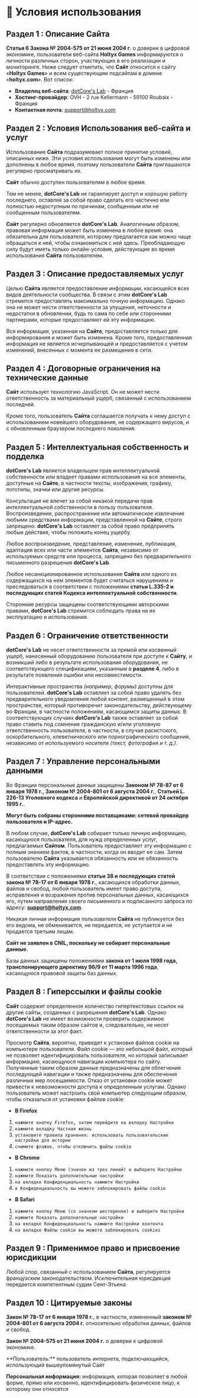 
# 📑 Условия использования
## Раздел 1 : Описание Сайта
**Статья 6 Закона № 2004-575 от 21 июня 2004 г.** о доверии в цифровой экономике, пользователи веб-сайта **Holtyx Games** информируются о личности различных сторон, участвующих в его реализации и мониторинге.
Ниже следует отметить, что **Сайт** относится к сайту «**Holtyx Games**» и всем существующим подсайтам в домене «**holtyx.com**». Вот список:
- **Владелец веб-сайта**: [dotCore's Lab](https://dotcore-lab.net/) - Франция
- **Хостинг-провайдер**: OVH - 2 rue Kellermann - 59100 Roubaix - Франция
- **Контактная почта**: support@holtyx.com

## Раздел 2 : Условия Использования веб-сайта и услуг
Использование **Сайта** подразумевает полное принятие условий, описанных ниже. Эти условия использования могут быть изменены или дополнены в любое время, поэтому пользователи **Сайта** приглашаются регулярно просматривать их.

**Сайт** обычно доступен пользователям в любое время.

Тем не менее, **dotCore's Lab** не гарантирует доступ и хорошую работу последнего, оставляя за собой право сделать его частично или полностью недоступным по причинам, сообщенным или не сообщенным пользователям.

**Сайт** регулярно обновляется **dotCore's Lab**. Аналогичным образом, правовая информация может быть изменена в любое время: она обязательна для пользователя, которому предлагается как можно чаще обращаться к ней, чтобы ознакомиться с ней здесь. Преобладающую силу будут иметь только онлайн-условия, действующие во время использования **Сайта** пользователем.

## Раздел 3 : Описание предоставляемых услуг
Целью **Сайта** является предоставление информации, касающейся всех видов деятельности сообщества. В связи с этим **dotCore's Lab** стремится предоставлять максимально точную информацию. Однако она не может нести ответственности за упущения, неточности и недостатки в обновлении, будь то сама по себе или сторонними партнерами, которые предоставляют ей эту информацию.

Вся информация, указанная на **Сайте**, предоставляется только для информирования и может быть изменена. Кроме того, предоставленная информация не является исчерпывающей и предоставляется с учетом изменений, внесенных с момента ее размещения в сети.

## Раздел 4 : Договорные ограничения на технические данные
**Сайт** использует технологию JavaScript. Он не может нести ответственность за материальный ущерб, связанный с использованием последней.

Кроме того, пользователь **Сайта** соглашается получать к нему доступ с использованием новейшего оборудования, не содержащего вирусов, и с обновленным браузером последнего поколения.

## Раздел 5 : Интеллектуальная собственность и подделка
**dotCore's Lab** является владельцем прав интеллектуальной собственности или владеет правами использования на все элементы, доступные на **Сайте**, в частности тексты, изображения, графику, логотипы, значки или другие ресурсы.

Консультация не влечет за собой никакой передачи прав интеллектуальной собственности в пользу пользователя. Воспроизведение, распространение или автоматическое извлечение любыми средствами информации, представленной на **Сайте**, строго запрещено. **dotCore's Lab** оставляет за собой право предпринять любые действия, чтобы положить конец ущербу.

Любое воспроизведение, представление, изменение, публикация, адаптация всех или части элементов **Сайта**, независимо от используемых средств или процесса, запрещено без предварительного письменного разрешения **dotCore's Lab**.

Любое несанкционированное использование **Сайта** или одного из содержащихся на нем элементов будет считаться нарушением и преследоваться в соответствии с положениями **статьи L.335-2 и последующих статей Кодекса интеллектуальной собственности**.

Сторонние ресурсы защищены соответствующими авторскими правами, **dotCore's Lab** стремится соблюдать права на их эксплуатацию и использование.

## Раздел 6 : Ограничение ответственности
**dotCore's Lab** не несет ответственности за прямой или косвенный ущерб, нанесенный оборудованию пользователя при доступе к **Сайту**, и возникший либо в результате использования оборудования, не соответствующего спецификациям, указанным в **разделе 4**, либо в результате появления ошибки или несовместимости.

Интерактивные пространства *(например, форумы)* доступны для пользователей. **dotCore's Lab** оставляет за собой право удалять без предварительного уведомления любой контент, размещенный в этом пространстве, который противоречит законодательству, действующему во Франции, в частности положениям, касающимся защиты данных. В соответствующих случаях **dotCore's Lab** также оставляет за собой право ставить под сомнение гражданскую и/или уголовную ответственность пользователя, в частности, в случае расистского, оскорбительного, клеветнического или порнографического сообщения, независимо от используемого носителя *(текст, фотография и т. д.)*.

## Раздел 7 : Управление персональными данными
Во Франции персональные данные защищены **Законом № 78-87 от 6 января 1978 г., Законом № 2004-801 от 6 августа 2004 г.**, **Статьей L. 226-13 Уголовного кодекса** и **Европейской директивой от 24 октября 1995 г.**.

**Могут быть собраны сторонними поставщиками: сетевой провайдер пользователя и IP-адрес.**  

В любом случае, **dotCore's Lab** собирает только личную информацию, касающуюся пользователя, для нужд определенных услуг, предлагаемых **Сайтом**. Пользователь предоставляет эту информацию с полным знанием фактов, в частности, когда он вводит ее сам. Затем пользователю **Сайта** указывается обязанность или не обязанность предоставлять эту информацию.

В соответствии с положениями **статьи 38 и последующих статей закона № 78-17 от 6 января 1978 г.**, касающихся обработки данных, файлов и свобод, любой пользователь имеет право доступа, исправления и возражения против персональных данных, касающихся его, путем направления своего письменного и подписанного запроса по адресу: **support@holtyx.com**.

Никакая личная информация пользователя **Сайта** не публикуется без его ведома, не обменивается, не передается, не уступается и не продается третьим лицам.

**Сайт не заявлен в CNIL, поскольку не собирает персональные данные.**

Базы данных защищены положениями **закона от 1 июля 1998 года, транспонирующего директиву 96/9 от 11 марта 1996 года**, касающуюся правовой защиты баз данных.

## Раздел 8 : Гиперссылки и файлы cookie
**Сайт** содержит определенное количество гипертекстовых ссылок на другие сайты, созданных с разрешения **dotCore's Lab**. Однако **dotCore's Lab** не имеет возможности проверять содержимое посещаемых таким образом сайтов и, следовательно, не несет ответственности за этот факт.

Просмотр **Сайта**, вероятно, приведет к установке файлов cookie на компьютере пользователя. Файл cookie — это небольшой файл, который не позволяет идентифицировать пользователя, но который записывает информацию, касающуюся навигации компьютера по сайту. Полученные таким образом данные предназначены для облегчения последующей навигации и также предназначены для обеспечения различных мер посещаемости. Отказ от установки cookie может привести к невозможности доступа к определенным услугам. Однако пользователь может настроить свой компьютер следующим образом, чтобы отказаться от установки файлов cookie:
- **В Firefox**
1. ``нажмите кнопку Firefox, затем перейдите на вкладку Настройки``
2. ``нажмите вкладку Частная жизнь``
3. ``установите правила хранения: использовать пользовательские настройки для истории``
4. ``снимите флажок, чтобы отключить файлы cookie``
- **В Chrome**
1. ``нажмите кнопку Меню (значок из трех линий) и выберите Настройки``
2. ``нажмите Показать дополнительные настройки``
3. ``на вкладке Конфиденциальность нажмите Настройки``
4. ``в Конфиденциальность вы можете заблокировать файлы cookie``
- **В Safari**
1. ``нажмите кнопку Меню (со значком шестеренки) и выберите Настройки``
2. ``нажмите Показать дополнительные настройки``
3. ``на вкладке Конфиденциальность нажмите Настройки контента``
4. ``на вкладке Файлы cookie вы можете заблокировать cookies``

## Раздел 9 : Применимое право и присвоение юрисдикции
Любой спор, связанный с использованием **Сайта**, регулируется французским законодательством. Исключительная юрисдикция передается компетентным судам Сент-Этьена.

## Раздел 10 : Цитируемые законы
**Закон № 78-17 от 6 января 1978 г.**, в частности, измененный **законом № 2004-801 от 6 августа 2004 г.** относительно обработки данных, файлов и свобод.

**Закон № 2004-575 от 21 июня 2004 г.** о доверии к цифровой экономике.

<Callout type="info" emoji="ℹ️">
  **Пользователь:** пользователь интернета, подключающийся, использующий вышеупомянутый Сайт

  **Персональная информация:** информация, которая позволяет в любой форме, прямо или косвенно, идентифицировать физическое лицо, к которому они относятся
</Callout>